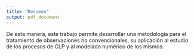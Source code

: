 ```yaml
---
title: "Resumen"
output: pdf_document
---
```



De esta manera, este trabajo permite desarrollar una metodología para el tratamiento de observaciones no convencionales, su aplicación al estudio de los procesos de CLP y al modelado numérico de los mismos.
